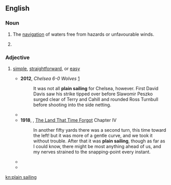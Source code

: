 ==English==

===Noun===
{{en-noun|head=[[plain]] [[sailing]]|-}}

# {{context|nautical|lang=en}} The [[navigation]] of waters free from hazards or unfavourable winds.
# {{context|nautical|lang=en}} {{obsolete spelling of|plane sailing|lang=en}}

===Adjective===
{{en-adj|-}}
# {{context|by extension|lang=en}} [[simple]], [[straightforward]], or [[easy]] 
#* '''2012''', ''Chelsea 6-0 Wolves'' [http://www.bbc.co.uk/sport/0/football/19632463]
#*: It was not all '''plain sailing''' for Chelsea, however. First David Davis saw his strike tipped over before Slawomir Peszko surged clear of Terry and Cahill and rounded Ross Turnbull before shooting into the side netting.
#*{{quote-book|year=2007|title=An enemy of the people|author=Hendrik Ibsen
|passage='''Plain sailing''' or no, it has got be be done, anyway}}
#*'''1918''', {{w|Edgar Rice Burroughs}}, [[w:The Land That Time Forgot (novel)|The Land That Time Forgot]] Chapter IV
#*:In another fifty yards there was a second turn, this time toward the left! but it was more of a gentle curve, and we took it without trouble. After that it was '''plain sailing''', though as far as I could know, there might be most anything ahead of us, and my nerves strained to the snapping-point every instant.
#*{{quote-book|year=1853|author=William Harrison Ainsworth|title=Ainsworth's Magazine|url=http://books.google.com/books?id=5gI9AAAAYAAJ&dq=%22plain%20sailing%22%20-intitle%3A%22plain%20sailing&num=100&pg=PA78#v=onepage&q=%22plain%20sailing%22%20-intitle:%22plain%20sailing&f=false
|passage=Life is not '''plain-sailing''', and writers on Life must not put themselves in antagonism with their subject}}
#*{{quote-book|year=1813|title=Good words, Volume 14|author=unknown
|passage=He's a straightforward, '''plain-sailing''' fellow.}}

[[kn:plain sailing]]